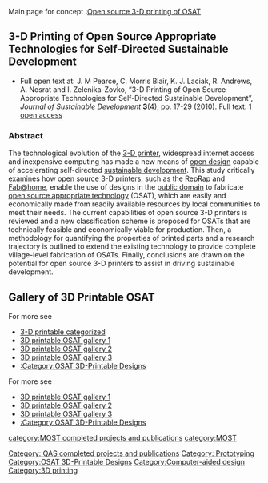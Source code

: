 {{MOST}}
{{MOST-RepRap}}
Main page for concept :[[Open source 3-D printing of OSAT]]

== 3-D Printing of Open Source Appropriate Technologies for Self-Directed Sustainable Development==

* Full open text at:  J. M Pearce, C. Morris Blair, K. J. Laciak, R. Andrews, A. Nosrat and I. Zelenika-Zovko, “3-D Printing of Open Source Appropriate Technologies for Self-Directed Sustainable Development”, ''Journal of Sustainable Development'' '''3'''(4), pp. 17-29 (2010). Full text: [http://www.ccsenet.org/journal/index.php/jsd/article/view/6984] [http://mtu.academia.edu/JoshuaPearce/Papers/1566597/3-D_Printing_of_Open_Source_Appropriate_Technologies_for_Self-Directed_Sustainable_Development open access]

=== Abstract===
The technological evolution of the [[3-D printer]], widespread internet access and inexpensive computing has made a new means of [[open design]] capable of accelerating self-directed [[sustainable development]]. This study critically examines how [[open source 3-D printer]]s, such as the [[RepRap]] and [[Fab@home]], enable the use of designs in the [[public domain]] to fabricate [[open source appropriate technology]] (OSAT), which are easily and economically made from readily available resources by local communities to meet their needs.  The current capabilities of open source 3-D printers is reviewed and a new classification scheme is proposed for OSATs that are technically feasible and economically viable for production. Then, a methodology for quantifying the properties of  printed parts and a research trajectory is outlined to extend the existing technology to provide complete village-level fabrication of OSATs.  Finally, conclusions are drawn on the potential for open source 3-D printers to assist in driving sustainable development.


==Gallery of 3D Printable OSAT==

For more see
* [[3-D printable categorized]]
* [[3D printable OSAT gallery 1]]
* [[3D printable OSAT gallery 2]]
* [[3D printable OSAT gallery 3]]
* [[:Category:OSAT 3D-Printable Designs]]

{{Gallery
|width=180
|height=135
|title= [http://www.thingiverse.com/jpearce/collections/open-source-appropriate-technology/ 3D printable OSAT]
|lines=4
|Image:Cornsheller.png|[[Corn sheller]]
|Image:Slug_trap_preview_featured.jpg|[http://www.thingiverse.com/thing:23467 Slug Trap]
|Image:Stakes-models_display_large_preview_featured.jpg|[http://www.thingiverse.com/thing:26459 Irrigation Stakes]
|Image:EE95BBC8-8784-4C4A-965D-06E3F587A7BE_preview_featured.jpg|[http://www.thingiverse.com/thing:28127 Control Panel for Automatic Garden Waterer]
|Image:Bucker_wick_and_drain1_preview_featured.jpg|[http://www.thingiverse.com/thing:44527 Bucket garden wick and drain hole]
|Image:Image_preview_featured.jpg|[http://www.thingiverse.com/thing:78340 Vegetable garden signs]
|Image:Hose_quick_connector_preview_featured.jpg|[http://www.thingiverse.com/thing:13175 Garden Hose Quick Connector]
|Image:IMG_1069_display_large_preview_featured.jpg|[http://www.thingiverse.com/thing:26730 Garden Hose Nozzle]
|Image:Venturi_split_preview_featured.jpg|[http://www.thingiverse.com/thing:29100 Garden hose venturi pump]
|Image:Coupler_display_large_preview_featured.jpg|[http://www.thingiverse.com/thing:9596 Garden hose Coupler]
|Image:Spacers_display_large_preview_featured.jpg|[http://www.thingiverse.com/thing:23466 Garden Spacer]
|Image:YogurtcupSIP_display_large_preview_featured.jpg|[http://www.thingiverse.com/thing:22978 Yogurt Cup Self Irrigating Planter]
|Image:Hydroponics_example_1_display_large_preview_featured.jpg|[http://www.thingiverse.com/thing:5485 Easy DIY hydroponics kit]
|Image:101_0105_preview_featured.jpg|[http://www.thingiverse.com/thing:80532 Knife Sharpener Guide]
|Image:IMG_0870_preview_featured.jpg|[http://www.thingiverse.com/thing:79946 Cheeseborough Clamps]
|Image:Parts_preview_featured.jpg|[http://www.thingiverse.com/thing:79194 Down Spout Diverter]
|Image:SphereIntersectSIDE_preview_featured.jpg|[http://www.thingiverse.com/thing:69511 Solar angel sphere]
|Image:Photo_1_preview_featured.jpg|[http://www.thingiverse.com/thing:53321 Dual Axis Solar Tracker]
|Image:IMG_5022-2_preview_featured.jpg|[http://www.thingiverse.com/thing:67992 Adjustable Ribbon Generator]
|Image:XB7A0158_preview_featured.jpg|[http://www.thingiverse.com/thing:55415 Lost PLA Metal Casting Furnace]
|Image:20130324_095246_preview_featured.jpg|[http://www.thingiverse.com/thing:65470 build a gasket any size in silicone]
|Image:IMG_1737_preview_featured.jpg|[http://www.thingiverse.com/thing:62728 Adjustable One Way Valve]
|Image:Recyclebot-process_preview_featured.jpg|[http://www.thingiverse.com/thing:54180 RecycleBot v2.3 Controls]
|Image:Terminal_block_1S_preview_featured.jpg|[http://www.thingiverse.com/thing:62068 Solar panel terminal box]
|Image:20130310_172004_preview_featured.jpg|[http://www.thingiverse.com/thing:60087 closure seals in freshness for fruits and vegetables]
|Image:IMG_20130225_093736_975_preview_featured.jpg|[http://www.thingiverse.com/thing:59364 Med Vial Caddy]
|Image:Gasket_preview_featured.jpg|[http://www.thingiverse.com/thing:58665 Customizable Gasket]
|Image:IMG_4898-1_preview_featured.jpg|[http://www.thingiverse.com/thing:56493 Coil jig Parts]
|Image:GEN_V3_Coil_Case_preview_featured.jpg|[http://www.thingiverse.com/thing:55321 Low RPM Axial Flux Generator Cell v3]
|Image:Pump_diffuser_preview_featured.jpg|[http://www.thingiverse.com/thing:53014 Pond pump diffuser]
|Image:DSCN0771s_preview_featured.jpg|[http://www.thingiverse.com/thing:37641 Parametric Tube Clamp]
|Image:DSC_0319_preview_featured.jpg|[http://www.thingiverse.com/thing:46700 Customizer Planetary Gearbox]
|Image:SAM_1039_preview_featured.jpg|[http://www.thingiverse.com/thing:42589 Pneumatic/Hydraulic Cylinder]
|Image:20130112_220135_preview_featured.jpg|[http://www.thingiverse.com/thing:42094 3d Print - Avocado Pit Germination Holder - Cup Edition]
|Image:2012-12-22_11.52.12_preview_featured.jpg|[http://www.thingiverse.com/thing:39348 Solar Charger / Emergency Light]
|Image:Wilson_pump_AG_filler_layout_preview_featured.jpg|[http://www.thingiverse.com/thing:38645 Wilson Wonderground Hand Pump]
|Image:Tarp_Clip_Body_-_thin_04282011-jmp_preview_featured.jpg|[http://www.thingiverse.com/thing:11102 Textile fastener - 2 prong]
|Image:OWL_Turbine_Closeup_0.5_preview_featured.jpg|[http://www.thingiverse.com/thing:27791 Open Wind Lens]
|Image:Pelton_turbine_bucket_preview_featured.jpg|[http://www.thingiverse.com/thing:16628 Pelton wheel bucket]
|Image:Scalpel_Cover_preview_featured.jpg|[http://www.thingiverse.com/thing:26204 Scalpel Cover]
|Image:Buchner_90mm_preview_featured.jpg|[http://www.thingiverse.com/thing:25188 Parametric Buchner Funnel]
|Image:PinardHornFoetoscope_preview_featured.jpg|[http://www.thingiverse.com/thing:15571 Pinard Horn (Foetoscope)]
|Image:OpenProsthetics_display_large_preview_featured.jpg|[http://www.thingiverse.com/thing:2194 Trautman Hook (OpenProsthetics)]
|Image:8412L_REV_A_display_large_preview_featured.jpg|[http://www.thingiverse.com/thing:23961 NYLON Windmill Flange to reduce Bird Mortality]
|Image:Mount_support_a_preview_featured.jpg|[http://www.thingiverse.com/thing:28768 Bicycle Generator]
|Image:Wind_vane_split_preview_featured.jpg|[http://www.thingiverse.com/thing:28649 Wind vane]
|Image:MedicalIdWristband01_display_large_preview_featured.jpg|[http://www.thingiverse.com/thing:24210 Medical ID Bracelet (Parametric)]
|Image:Peltonturbine_preview_featured.jpg|[http://www.thingiverse.com/thing:16579 Pelton wheel]
|Image:Moineau_stepper_chassis_preview_featured.jpg|[http://www.thingiverse.com/thing:15167 Moineau stepper pump]
|Image:100_0272S_display_large_preview_featured.jpg|[http://www.thingiverse.com/thing:21044 Gravity Fed Extruder for 3mm Filament]
|Image:06262011133_display_large_preview_featured.jpg|[http://www.thingiverse.com/thing:9642 Water level sensor]
|Image:05102011124_display_large_preview_featured.jpg|[http://www.thingiverse.com/thing:8430 Fruit Holder]
|Image:Anemometer_split_preview_featured.jpg|[http://www.thingiverse.com/thing:26233 Cup anemometer]
|Image:Rope_Tensioner_V2_preview_featured.jpg|[http://www.thingiverse.com/thing:62784 Simple Rope Tensioner]
|Image:DSCN0523_display_large_preview_featured.jpg|[http://www.thingiverse.com/thing:11640 Water wheel with venetian blind slats]
|Image:IMG_0075_display_large_preview_featured.jpg|[http://www.thingiverse.com/thing:10088 Watering spike for 2L bottle]
|Image:IMG_20100829_221524_display_large_preview_featured.jpg|[http://www.thingiverse.com/thing:3938 Multi-Day Pill Container]
|Image:Assembled_display_large_preview_featured.jpg|[http://www.thingiverse.com/thing:15083 Cambered vertical axis wind turbine - Mk3]
|Image:Disk_preview_featured.jpg|[http://www.thingiverse.com/thing:8914 Peristaltic Pump]
|Image:Exploded_display_large_preview_featured.jpg|[http://www.thingiverse.com/thing:8964 Parametric Peristaltic Pump]
|Image:VAWT_assembled_display_large_preview_featured.jpg|[http://www.thingiverse.com/thing:14916 Parametric helical Darrieus vertical axis wind turbine - Mk2]
|Image:Photo_display_large_preview_featured.jpg|[http://www.thingiverse.com/thing:3982 MediBrace]
|Image:05092011123_display_large_preview_featured.jpg|[http://www.thingiverse.com/thing:8394 Three Way Flow Control Valve]
|Image:Ninjastar_display_large_preview_featured.jpg|[http://www.thingiverse.com/thing:7544 Textile fastener]
|Image:Mk6_assembled_savonius_display_large_preview_featured.jpg|[http://www.thingiverse.com/thing:16504 Savonius & Gorlov VAWT]
|Image:Water_Wheel_preview_featured.jpg|[http://www.thingiverse.com/thing:7715 Water Wheel]
|Image:Round_duct_display_large_preview_featured.jpg|[http://www.thingiverse.com/thing:18802 OpenSCAD pipe/round duct fittings library. Parametric]
|Image:Zalivalka_display_large_preview_featured.jpg|[http://www.thingiverse.com/thing:10600 Watering Rose for Plastic Bottle with Threads]
|Image:IMG_6385_display_large_preview_featured.jpg|[http://www.thingiverse.com/thing:26811 Windmill prototype]
|Image:Hemostat_preview_featured.jpg|[http://www.thingiverse.com/thing:13152 Hemostat]
|Image:Recyclebot1_display_large_preview_featured.jpg|[http://www.thingiverse.com/thing:12948 RecycleBot v2.2]
|Image:2009-12-30-023824_display_large_preview_featured.jpg|[http://www.thingiverse.com/thing:1483 DremelFuge - A One-Piece Centrifuge for Rotary Tools]
|Image:Rotor_plate_preview_featured.jpg|[http://www.thingiverse.com/thing:28762 Kilowatt Axial Flux Generator]
|Image:PumpCase_preview_featured.jpg|[http://www.thingiverse.com/thing:8652 Printable Peristaltic Pump]
|Image:2012-08-17-111522_preview_featured.jpg|[http://www.thingiverse.com/thing:28773 Complete Downloadable Kilowatt Wind Turbine—just add magnets & wire!]
|Image:Shroud_preview_featured.jpg|[http://www.thingiverse.com/thing:13188 Dremel Turbine]
|Image:SoapPump2_display_large_preview_featured.jpg|[http://www.thingiverse.com/thing:16775 Moineau Soap Dispenser]
}}

For more see
* [[3D printable OSAT gallery 1]]
* [[3D printable OSAT gallery 2]]
* [[3D printable OSAT gallery 3]]
* [[:Category:OSAT 3D-Printable Designs]]

[[Category: QAS completed projects and publications]]
[[Category: Prototyping]]
[[Category:OSAT 3D-Printable Designs]]
[[category:MOST completed projects and publications]]
[[category:MOST]]
[[Category:Computer-aided design]]
[[Category:3D printing]]